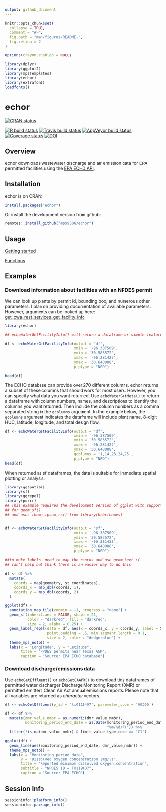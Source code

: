 ```yaml
---
output: github_document
---
```


<!-- README.md is generated from README.Rmd. Please edit that file -->

```r
knitr::opts_chunk$set(
  collapse = TRUE,
  comment = "#>",
  fig.path = "man/figures/README-",
  fig.retina = 2
)

options(crayon.enabled = NULL)

library(dplyr)
library(ggplot2)
library(mpsTemplates)
library(echor)
library(extrafont)
loadfonts()
```

# echor
<!-- badges: start -->
[![CRAN status](https://www.r-pkg.org/badges/version/echor)](https://cran.r-project.org/package=echor)

[![R build status](https://github.com/mps9506/echor/workflows/R-CMD-check/badge.svg)](https://github.com/mps9506/echor/actions)
[![Travis build status](https://travis-ci.org/mps9506/echor.svg?branch=master)](https://travis-ci.org/mps9506/echor)
[![AppVeyor build status](https://ci.appveyor.com/api/projects/status/github/mps9506/echor?branch=master&svg=true)](https://ci.appveyor.com/project/mps9506/echor)
[![Coverage status](https://codecov.io/gh/mps9506/echor/branch/master/graph/badge.svg)](https://codecov.io/github/mps9506/echor?branch=master)
[![DOI](https://zenodo.org/badge/122131508.svg)](https://zenodo.org/badge/latestdoi/122131508)
<!-- badges: end -->

## Overview

echor downloads wastewater discharge and air emission data for EPA permitted facilities using the [EPA ECHO API](https://echo.epa.gov/).

## Installation

echor is on CRAN:

```r
install.packages("echor")
```

Or install the development version from github:

```r
remotes::install_github("mps9506/echor")
```

## Usage

[Getting started](https://mps9506.github.io/echor/articles/introduction.html)

[Functions](https://mps9506.github.io/echor/reference/index.html)

## Examples

### Download information about facilities with an NPDES permit

We can look up plants by permit id, bounding box, and numerous other parameters. I plan on providing documentation of available parameters. However, arguments can be looked up here: [get_cwa_rest_services_get_facility_info](https://echo.epa.gov/tools/web-services/facility-search-water#!/Facility_Information/get_cwa_rest_services_get_facility_info)

```r
library(echor)

## echoWaterGetFacilityInfo() will return a dataframe or simple features (sf) dataframe.

df <- echoWaterGetFacilityInfo(output = "df", 
                               xmin = '-96.387509', 
                               ymin = '30.583572', 
                               xmax = '-96.281422', 
                               ymax = '30.640008',
                               p_ptype = "NPD")

head(df)
```

The ECHO database can provide over 270 different columns. echor returns a subset of these columns that should work for most users. However, you can specify what data you want returned. Use `echoWaterGetMeta()` to return a dataframe with column numbers, names, and descriptions to identify the columns you want returned. Then include the column numbers as a comma separated string in the `qcolumns` argument. In the example below, the `qcolumns` argument indicates the dataframe will include plant name, 8-digit HUC, latitude, longitude, and total design flow.

```r
df <- echoWaterGetFacilityInfo(output = "df", 
                               xmin = '-96.387509', 
                               ymin = '30.583572', 
                               xmax = '-96.281422', 
                               ymax = '30.640008',
                               qcolumns = '1,14,23,24,25',
                               p_ptype = "NPD")
head(df)
```



When returned as sf dataframes, the data is suitable for immediate spatial plotting or analysis:
```r
library(ggspatial)
library(sf)
library(ggrepel)
library(purrr)
## This example requires the development version of ggplot with support
## for geom_sf()
## and uses theme_ipsum_rc() from library(hrbrthemes)


df <- echoWaterGetFacilityInfo(output = "sf", 
                               xmin = '-96.387509', 
                               ymin = '30.583572', 
                               xmax = '-96.281422', 
                               ymax = '30.640008',
                               p_ptype = "NPD")

##to make labels, need to map the coords and use geom_text :(
## can't help but think there is an easier way to do this

df <- df %>%
  mutate(
    coords = map(geometry, st_coordinates),
    coords_x = map_dbl(coords, 1),
    coords_y = map_dbl(coords, 2)
  )

ggplot(df) +
  annotation_map_tile(zoomin = -1, progress = "none") +
  geom_sf(inherit.aes = FALSE, shape = 21, 
          color = "darkred", fill = "darkred", 
          size = 2, alpha = 0.25) +
  geom_label_repel(data = df, aes(x = coords_x, y = coords_y, label = SourceID),
                   point.padding = .5, min.segment.length = 0.1,
                   size = 2, color = "dodgerblue") +
  theme_mps_noto() +
  labs(x = "Longitude", y = "Latitude", 
       title = "NPDES permits near Texas A&M",
       caption = "Source: EPA ECHO database")

```

### Download discharge/emissions data

Use `echoGetEffluent()` or `echoGetCAAPR()` to download tidy dataframes of permitted water discharger Discharge Monitoring Report (DMR) or permitted emitters Clean Air Act annual emissions reports. Please note that all variables are returned as *character* vectors.

```r
df <- echoGetEffluent(p_id = 'tx0119407', parameter_code = '00300')

df <- df %>%
  mutate(dmr_value_nmbr = as.numeric(dmr_value_nmbr),
         monitoring_period_end_date = as.Date(monitoring_period_end_date,
                                              "%m/%d/%Y")) %>%
  filter(!is.na(dmr_value_nmbr) & limit_value_type_code == "C1")

ggplot(df) +
  geom_line(aes(monitoring_period_end_date, dmr_value_nmbr)) +
  theme_mps_noto() +
  labs(x = "Monitoring period date",
       y = "Dissolved oxygen concentration (mg/l)",
       title = "Reported minimum dissolved oxygen concentration",
       subtitle = "NPDES ID = TX119407",
       caption = "Source: EPA ECHO")

```

## Session Info

```r
sessioninfo::platform_info()
sessioninfo::package_info()
```

